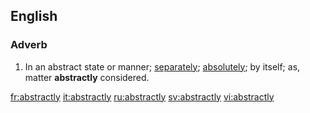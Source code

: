 ==English==

===Adverb===
{{en-adv}}

#In an abstract state or manner; [[separately]]; [[absolutely]]; by itself; as, matter '''abstractly''' considered.

[[fr:abstractly]]
[[it:abstractly]]
[[ru:abstractly]]
[[sv:abstractly]]
[[vi:abstractly]]